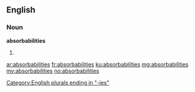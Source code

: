 ==English==

===Noun===
'''absorbabilities'''

# {{plural of|absorbability}}

[[Category:English plurals ending in "-ies"]]

[[ar:absorbabilities]]
[[fr:absorbabilities]]
[[ku:absorbabilities]]
[[mg:absorbabilities]]
[[my:absorbabilities]]
[[no:absorbabilities]]